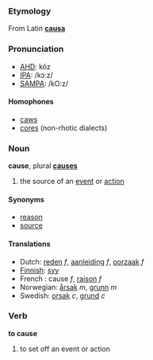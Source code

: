===Etymology===
From Latin '''[[causa]]'''

===Pronunciation===
*[[w:AHD|AHD]]: kôz
*[[w:IPA|IPA]]: /kɔːz/
*[[w:SAMPA|SAMPA]]: /kO:z/

====Homophones====
*[[caws]]
*[[cores]] (non-rhotic dialects)

===Noun===
'''cause''', plural '''[[causes]]'''
#the source of an [[event]] or [[action]]

====Synonyms====
*[[reason]]
*[[source]]

====Translations====
*Dutch: [[reden]] ''f'', [[aanleiding]] ''f'', [[oorzaak]] ''f''
*[[Finnish]]: [[syy]]
*French : cause ''f'', [[raison]] ''f''
*Norwegian: [[årsak]] ''m'', [[grunn]] ''m''
*Swedish: [[orsak]] ''c'', [[grund]] ''c''

===Verb===
'''to cause'''
#to set off an event or action